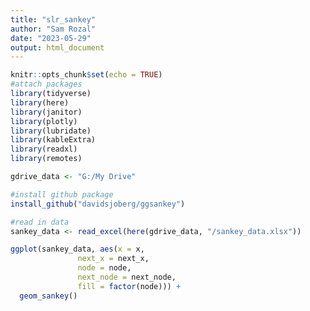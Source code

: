 ```yaml
---
title: "slr_sankey"
author: "Sam Rozal"
date: "2023-05-29"
output: html_document
---
```



```r
knitr::opts_chunk$set(echo = TRUE)
#attach packages
library(tidyverse)
library(here)
library(janitor)
library(plotly)
library(lubridate)
library(kableExtra)
library(readxl)
library(remotes)

gdrive_data <- "G:/My Drive"

```

```r
#install github package
install_github("davidsjoberg/ggsankey")
```

```r
#read in data
sankey_data <- read_excel(here(gdrive_data, "/sankey_data.xlsx"))
```

```r
ggplot(sankey_data, aes(x = x, 
               next_x = next_x, 
               node = node, 
               next_node = next_node,
               fill = factor(node))) +
  geom_sankey()
```

